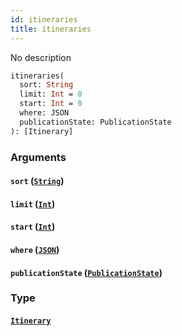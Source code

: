 ```yaml
---
id: itineraries
title: itineraries
---
```


No description

```graphql
itineraries(
  sort: String
  limit: Int = 0
  start: Int = 0
  where: JSON
  publicationState: PublicationState
): [Itinerary]

```

### Arguments

#### `sort` ([`String`](/v1/scalars/string))

#### `limit` ([`Int`](/v1/scalars/int))

#### `start` ([`Int`](/v1/scalars/int))

#### `where` ([`JSON`](/v1/scalars/json))

#### `publicationState` ([`PublicationState`](/v1/enums/publication-state))

### Type

#### [`Itinerary`](/v1/objects/itinerary)
